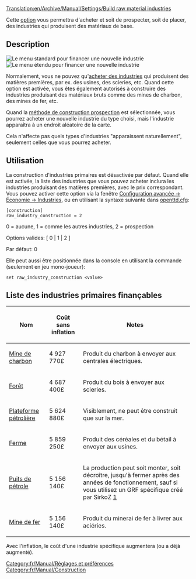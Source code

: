 [[Translation:en/Archive/Manual/Settings/Build raw material industries]]


[[Category:fr/Manual/Réglages et préférences]]
[[Category:fr/Manual/Construction]]

Cette [[fr/Archive/Manual/Settings/Options avancées|option]] vous permettra d'acheter et soit de prospecter, soit de placer, des industries qui produisent des matériaux de base.

== Description ==
[[File:en/Archive/Manual/Settings/Raw industry construction basic.png|right|frame|Le menu standard pour financer une nouvelle industrie]]
[[File:en/Archive/Manual/Settings/Raw industry construction extended.png|right|frame|Le menu étendu pour financer une nouvelle industrie]]

Normalement, vous ne pouvez qu'[[fr/Manual/Industries#financer-de-nouvelles-industries|acheter des industries]] qui produisent des matières premières, par ex. des usines, des scieries, etc. Quand cette option est activée, vous êtes également autorisés à construire des industries produisant des matériaux bruts comme des mines de charbon, des mines de fer, etc.

Quand la [[fr/Prospection|méthode de construction prospection]] est sélectionnée, vous pourrez acheter une nouvelle industrie du type choisi, mais l'industrie apparaîtra à un endroit aléatoire de la carte.

Cela n'affecte pas quels types d'industries "apparaissent naturellement", seulement celles que vous pourrez acheter.

== Utilisation ==

La construction d'industries primaires est désactivée par défaut. Quand elle est activée, la liste des industries que vous pouvez acheter inclura les industries produisant des matières premières, avec le prix correspondant. Vous pouvez activer cette option via la fenêtre [[fr/Archive/Manual/Settings/Options Avancées/Économie#methode-de-construction-manuelle-des-industries-primaires|Configuration avancée -> Économie -> Industries]], ou en utilisant la syntaxe suivante dans [[fr/Archive/Manual/Settings/Openttd.cfg|openttd.cfg]]:

<pre>
[construction]
raw_industry_construction = 2
</pre>

0 = aucune, 1 = comme les autres industries, 2 = prospection

Options valides: [ 0 | 1 | 2 ]

Par défaut: 0

Elle peut aussi être positionnée dans la console en utilisant la commande (seulement en jeu mono-joueur):

<pre>
set raw_industry_construction <value>
</pre>

==Liste des industries primaires finançables==

{| class="wikitable"

|-

! Nom

! Coût sans inflation

! Notes

|-

| [[fr/Manual/Base Set/Industries/Mine de charbon|Mine de charbon]]
| 4 927 770£

| Produit du charbon à envoyer aux centrales électriques.

|-

| [[fr/Manual/Base Set/Industries/Forêt|Forêt]]
| 4 687 400£

| Produit du bois à envoyer aux scieries.

|-

| [[fr/Manual/Base Set/Industries/Plateforme pétrolière|Plateforme pétrolière]]
| 5 624 880£

| Visiblement, ne peut être construit que sur la mer.
|-

| [[fr/Manual/Base Set/Industries/Ferme|Ferme]]
| 5 859 250£

| Produit des céréales et du bétail à envoyer aux usines.

|-

| [[fr/Manual/Base Set/Industries/Puits de pétrole|Puits de pétrole]]
| 5 156 140£

| La production peut soit monter, soit décroître, jusqu'à fermer après des années de fonctionnement, sauf si vous utilisez un GRF spécifique créé par SirkoZ [http://grfcrawler.tt-forums.net/details.php?do=details&id=233]

|-

| [[fr/Manual/Base Set/Industries/Mine de fer|Mine de fer]]
| 5 156 140£

| Produit du minerai de fer à livrer aux aciéries.
|}

Avec l'inflation, le coût d'une industrie spécifique augmentera (ou a déjà augmenté).
<!-- Ajout de quelques notes, il se peut que d'autres industries soient à lister ici -->